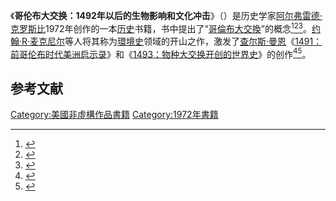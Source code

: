 {{Infobox book
<!-- 未知參數 | italic title = force -->
| name         = 哥伦布大交换：1492年以后的生物影响和文化冲击
| image        = 
| caption      = 
| author       = [[阿尔弗雷德·克罗斯比|阿尔弗雷德·克罗斯比]]
| title_orig   = The Columbian Exchange: Biological and Cultural Consequences of 1492
| translator   = 
| illustrator  = 
| cover_artist = 
| country      = 美国
| language     = 英语
| series       = 
| subject      = [[哥倫布大交換|哥倫布大交換]]
| genre        = 
| publisher    = [[格林伍德出版集團|格林伍德出版集團]]
| pub_date     = 1972
| media_type   = 
| pages        = 268
| isbn         = 978-0837172286
| oclc         = 
| dewey        = 
| congress     = 
| preceded_by  = 
| followed_by  = 
}}
《'''哥伦布大交换：1492年以后的生物影响和文化冲击'''》（{{lang-en|''The Columbian Exchange: Biological and Cultural Consequences of 1492''}}）是历史学家[[阿尔弗雷德·克罗斯比|阿尔弗雷德·克罗斯比]]1972年创作的一本[[历史|历史]]书籍，书中提出了“[[哥倫布大交換|哥倫布大交換]]”的概念<ref>{{cite journal|last1=Liers|first1=Frederick H.|last2=Crosby|first2=Alfred W.|title=The Columbian Exchange: Biological and Cultural Consequences of 1492|journal=The Sixteenth Century Journal|date=1 December 2005|volume=36|issue=4|pages=1210|doi=10.2307/20477666}}</ref><ref>{{cite journal|last1=Dunbar|first1=G. S.|last2=Crosby|first2=Alfred W.|title=The Columbian Exchange: Biological and Cultural Consequences of 1492|url=https://archive.org/details/sim_william-and-mary-quarterly_1973-07_30_3/page/542|journal=The William and Mary Quarterly|date=July 1973|volume=30|issue=3|pages=542|doi=10.2307/1918510}}</ref><ref>{{cite journal|last1=Rasmussen|first1=Wayne D.|title=The Columbian Exchange: Biological and Cultural Consequences of 1492 by Alfred W. Crosby|url=https://archive.org/details/sim_agricultural-history_1973-07_47_3/page/267|journal=Agricultural History|date=July 1973|volume=47|issue=3|pages=267–269|jstor=3742188}}</ref>。[[约翰·R·麦克尼尔|约翰·R·麦克尼尔]]等人将其称为[[環境史|環境史]]领域的开山之作，激发了[[查尔斯·曼恩|查尔斯·曼恩]]《[[1491：前哥伦布时代美洲启示录|1491：前哥伦布时代美洲启示录]]》和《[[1493：物种大交换开创的世界史|1493：物种大交换开创的世界史]]》的创作<ref>{{cite book|last1=Crosby|first1=Alfred W.|last2=McNeill|first2=Jr. ; forewords by J.R.|last3=Mering|first3=Otto von|title=The Columbian exchange : biological and cultural consequences of 1492|url=https://archive.org/details/columbianexchang0000cros_j1j8|date=2003|publisher=Praeger|location=Westport [etc.]|isbn=978-0275980924|edition=30th anniversary}}</ref><ref>{{cite web |url=http://www.smithsonianmag.com/history/alfred-w-crosby-on-the-columbian-exchange-98116477/?all |title=Alfred W. Crosby on the Columbian Exchange |first=Megan |last=Gambino |work=smithsonianmag.com |date=4 October 2011 |accessdate=10 February 2015 |archive-date=2018-07-31 |archive-url=https://web.archive.org/web/20180731062121/https://www.smithsonianmag.com/history/alfred-w-crosby-on-the-columbian-exchange-98116477/?all |dead-url=no }}</ref>。

== 参考文献 ==
{{reflist}}
[[Category:美國非虛構作品書籍|Category:美國非虛構作品書籍]]
[[Category:1972年書籍|Category:1972年書籍]]